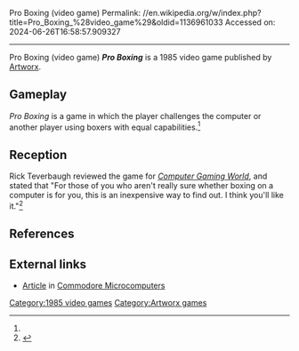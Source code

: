 Pro Boxing (video game)
Permalink: //en.wikipedia.org/w/index.php?title=Pro_Boxing_%28video_game%29&oldid=1136961033
Accessed on: 2024-06-26T16:58:57.909327



------
Pro Boxing (video game)
{{Short description|1985 video game}}
{{Infobox video game
| title =  Pro Boxing
| image = Pro Boxing video game cover.jpg
| alt = 
| caption = 
| developer = [[Artworx]]
| publisher = [[Artworx]]
| platforms = 
| released = 1985
| genre = [[Fighting game]]
}}'''''Pro Boxing''''' is a 1985 video game published by [[Artworx]].

==Gameplay==
''Pro Boxing'' is a game in which the player challenges the computer or another player using boxers with equal capabilities.<ref name="CGW27"/>

==Reception==
Rick Teverbaugh reviewed the game for ''[[Computer Gaming World]]'', and stated that "For those of you who aren't really sure whether boxing on a computer is for you, this is an inexpensive way to find out. I think you'll like it."<ref name="CGW27">{{cite magazine |last=Teverbaugh |first=Rick |title=Sports Scorecard |magazine=Computer Gaming World |date=April 1986 |volume=1 |issue=27 |pages=41}}</ref>

==References==
{{reflist}}

==External links==
*[https://archive.org/details/Commodore_Microcomputers_Volume_7_Number_5_Issue_43_1986-09_Commodore_US/page/n21/mode/2up Article] in [[Commodore Microcomputers]]

[[Category:1985 video games]]
[[Category:Artworx games]]